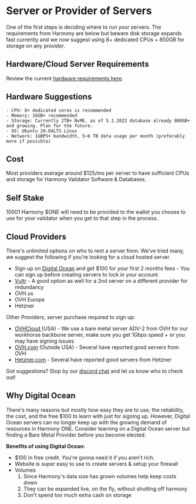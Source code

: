 # Server or Provider of Servers
One of the first steps is deciding where to run your servers. The requirements from Harmony are below but beware disk storage expands fast currently and we now suggest using 8+ dedicated CPUs + 850GB for storage on any provider.

## Hardware/Cloud Server Requirements
Review the current [hardware requirements here](https://docs.harmony.one/home/network/validators/server-setup/requirements).

## Hardware Suggestions
    - CPU: 8+ dedicated cores is recommended
    - Memory: 16GB+ recommended
    - Storage: Currently 2TB+ NvME, as of 5.1.2022 database already 800GB+ and growing. Plan for the future.
    - OS: Ubuntu 20.04LTS Linux
    - Network: 1GBPS+ bandwidth, 5~6 TB data usage per month (preferably more if possible)

## Cost
Most providers average around $125/mo per server to have sufficient CPUs and storage for Harmony Validator Software & Databases.

## Self Stake
10001 Harmony $ONE will need to be provided to the wallet you choose to use for your validator when you get to that step in the process.

## Cloud Providers
There's unlimited options on who to rent a server from. We've tried many, we suggest the following if you're looking for a cloud hosted server.
-  Sign up on [Digital Ocean](https://m.do.co/c/b761e5fdd694) and get $100 for your first 2 months fees - You can sign up before creating servers to lock in your account.
-  [Vultr](https://www.vultr.com/?ref=8873853) - A good option as well for a 2nd server on a different provider for redundancy
-  OVH.us
-  OVH Europe
-  Hetzner

Other Providers, server purchase required to sign up:
-  [OVHCloud ](https://us.ovhcloud.com/) \(USA\) - We use a bare metal server ADV-2 from OVH for our workhorse backbone server, make sure you get 1Gbps speed + or you may have signing issues
-  [OVH.com](https://www.ovh.com/world/) \(Outside USA\) - Several have reported good servers from OVH
-  [Hetzner.com](https://www.hetzner.com/cloud) - Several have reported good servers from Hetzner

Got suggestions? Stop by our [discord chat](https://discord.gg/Rcz5T6D9CV) and let us know who to check out!

## Why Digital Ocean
There's many reasons but mostly how easy they are to use, the reliability, the cost, and the free $100 to learn with just for signing up. However, Digital Ocean servers can no longer keep up with the growing demand of resources in Harmony ONE. Consider learning on a Digital Ocean server but finding a Bare Metal Provider before you become elected.

**Benefits of using Digital Ocean:**
-  $100 in free credit. You're gonna need it if you aren't rich.
-  Website is super easy to use to create servers & setup your firewall
-  Volumes
    1. Since Harmony's data size has grown volumes help keep costs down
    2. They can be expanded live, on the fly, without shutting off harmony
    3. Don't spend too much extra cash on storage